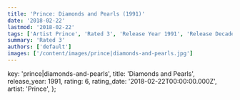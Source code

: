 ```yaml
---
title: 'Prince: Diamonds and Pearls (1991)'
date: '2018-02-22'
lastmod: '2018-02-22'
tags: ['Artist Prince', 'Rated 3', 'Release Year 1991', 'Release Decade 1990']
summary: 'Rated 3'
authors: ['default']
images: ['/content/images/prince|diamonds-and-pearls.jpg']
---
```


  key: 'prince|diamonds-and-pearls',
  title: 'Diamonds and Pearls',
  release_year: 1991,
  rating: 6,
  rating_date: '2018-02-22T00:00:00.000Z',
  artist: 'Prince',
};

<MusicRating data={data} />
